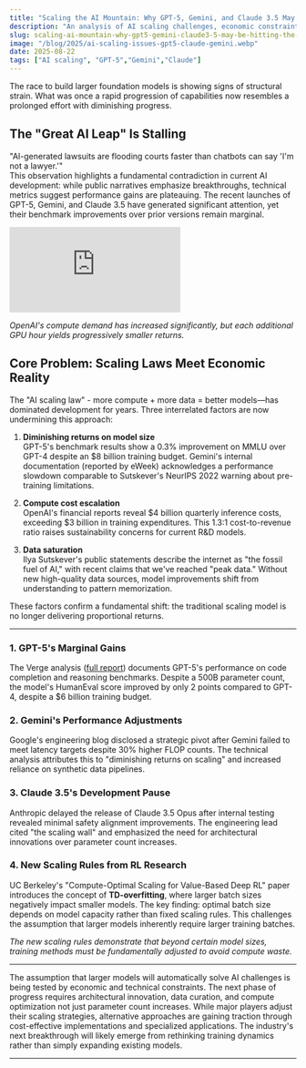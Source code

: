 ```yaml
---
title: "Scaling the AI Mountain: Why GPT-5, Gemini, and Claude 3.5 May Be Hitting the Ceiling"
description: "An analysis of AI scaling challenges, economic constraints, and emerging research directions in foundation model development."
slug: scaling-ai-mountain-why-gpt5-gemini-claude3-5-may-be-hitting-the-ceiling
image: "/blog/2025/ai-scaling-issues-gpt5-claude-gemini.webp"
date: 2025-08-22
tags: ["AI scaling", "GPT-5","Gemini","Claude"]
---
```


The race to build larger foundation models is showing signs of structural strain. What was once a rapid progression of capabilities now resembles a prolonged effort with diminishing progress.

## The "Great AI Leap" Is Stalling

"AI-generated lawsuits are flooding courts faster than chatbots can say 'I'm not a lawyer.'"  
This observation highlights a fundamental contradiction in current AI development: while public narratives emphasize breakthroughs, technical metrics suggest performance gains are plateauing. The recent launches of GPT-5, Gemini, and Claude 3.5 have generated significant attention, yet their benchmark improvements over prior versions remain marginal.

<div className="my-8 w-full flex justify-center">
  <iframe
    src="https://www.youtube.com/embed/mZUG0pr5hBo"
    title="OpenAI Can't Get Enough Compute: Even With $1 Billion Revenue in July"
    frameborder="0"
    allow="accelerometer; autoplay; clipboard-write; encrypted-media; gyroscope; picture-in-picture; web-share"
    allowfullscreen
    className="brutalist-border w-full max-w-2xl aspect-video"
  ></iframe>
</div>

*OpenAI's compute demand has increased significantly, but each additional GPU hour yields progressively smaller returns.*

## Core Problem: Scaling Laws Meet Economic Reality

The "AI scaling law" - more compute + more data = better models—has dominated development for years. Three interrelated factors are now undermining this approach:

1. **Diminishing returns on model size**  
   GPT-5's benchmark results show a 0.3% improvement on MMLU over GPT-4 despite an $8 billion training budget. Gemini's internal documentation (reported by eWeek) acknowledges a performance slowdown comparable to Sutskever's NeurIPS 2022 warning about pre-training limitations.

2. **Compute cost escalation**  
   OpenAI's financial reports reveal $4 billion quarterly inference costs, exceeding $3 billion in training expenditures. This 1.3:1 cost-to-revenue ratio raises sustainability concerns for current R&D models.

3. **Data saturation**  
   Ilya Sutskever's public statements describe the internet as "the fossil fuel of AI," with recent claims that we've reached "peak data." Without new high-quality data sources, model improvements shift from understanding to pattern memorization.

These factors confirm a fundamental shift: the traditional scaling model is no longer delivering proportional returns.

---

### 1. GPT-5's Marginal Gains

The Verge analysis ([full report](https://www.theverge.com/openai/759755/gpt-5-failed-the-hype-test-sam-altman-openai)) documents GPT-5's performance on code completion and reasoning benchmarks. Despite a 500B parameter count, the model's HumanEval score improved by only 2 points compared to GPT-4, despite a $6 billion training budget.

### 2. Gemini's Performance Adjustments

Google's engineering blog disclosed a strategic pivot after Gemini failed to meet latency targets despite 30% higher FLOP counts. The technical analysis attributes this to "diminishing returns on scaling" and increased reliance on synthetic data pipelines.

### 3. Claude 3.5's Development Pause

Anthropic delayed the release of Claude 3.5 Opus after internal testing revealed minimal safety alignment improvements. The engineering lead cited "the scaling wall" and emphasized the need for architectural innovations over parameter count increases.

### 4. New Scaling Rules from RL Research

UC Berkeley's "Compute-Optimal Scaling for Value-Based Deep RL" paper introduces the concept of **TD-overfitting**, where larger batch sizes negatively impact smaller models. The key finding: optimal batch size depends on model capacity rather than fixed scaling rules. This challenges the assumption that larger models inherently require larger training batches.

*The new scaling rules demonstrate that beyond certain model sizes, training methods must be fundamentally adjusted to avoid compute waste.*


---

The assumption that larger models will automatically solve AI challenges is being tested by economic and technical constraints. The next phase of progress requires architectural innovation, data curation, and compute optimization not just parameter count increases. While major players adjust their scaling strategies, alternative approaches are gaining traction through cost-effective implementations and specialized applications. The industry's next breakthrough will likely emerge from rethinking training dynamics rather than simply expanding existing models.

---